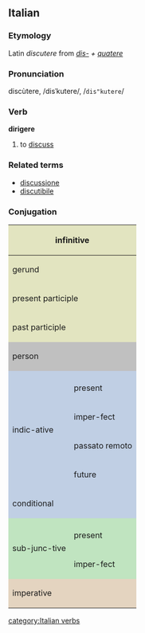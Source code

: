 ==Italian==
===Etymology===
Latin ''discutere'' from ''[[dis-]] + [[quatere]]''
===Pronunciation===
discùtere, /disˈkutere/, /<tt>dis"kutere</tt>/
===Verb===
'''dirigere'''

# to [[discuss]]

===Related terms===
*[[discussione]]
*[[discutibile]]

===Conjugation===

<center>
{| style="background:#F0F0F0"

|-
! colspan="3" style="background:#e2e4c0" | infinitive
| colspan="5" | discutere

|-
! colspan="3" style="background:#e2e4c0" | gerund
| colspan="5" | discutendo

|-
! colspan="3" style="background:#e2e4c0" | present participle
| colspan="5" | [[discutente]]

|-
! colspan="3" style="background:#e2e4c0" | past participle
| colspan="5" | [[discusso]]

|-
! colspan="2" rowspan="2" style="background:#C0C0C0" | person
! colspan="3" style="background:#C0C0C0" | singular
! colspan="3" style="background:#C0C0C0" | plural

|-
! style="background:#C0C0C0;width:12.5%" | first
! style="background:#C0C0C0;width:12.5%" | second
! style="background:#C0C0C0;width:12.5%" | third
! style="background:#C0C0C0;width:12.5%" | first
! style="background:#C0C0C0;width:12.5%" | second
! style="background:#C0C0C0;width:12.5%" | third

|-
! rowspan="5" style="background:#c0cfe4" | indic-ative

! style="background:#c0cfe4" colspan="1" | 
! style="background:#c0cfe4" | io
! style="background:#c0cfe4" | tu
! style="background:#c0cfe4" | lui/lei
! style="background:#c0cfe4" | noi
! style="background:#c0cfe4" | voi
! style="background:#c0cfe4" | loro

|-
! style="height:3em;background:#c0cfe4" | present
| discuto
| discuti
| discute
| discutiamo
| discutete
| discutono

|-
! style="height:3em;background:#c0cfe4" | imper-fect
| discutevo
| discutevi
| discuteva
| discutevamo
| discutevate
| discutevano

|-
! style="height:3em;background:#c0cfe4" | passato remoto
| discussi
| discutesti
| discusse
| discutemmo
| discuteste
| discussero

|-
! style="height:3em;background:#c0cfe4" | future
| discuterò
| discuterai
| discuterà
| discuteremo
| discuterete
| discuteranno

|-
! colspan="2" style="height:3em;background:#c0cfe4" | conditional
| discuterei
| discuteresti
| discuterebbe
| discuteremmo
| discutereste
| discuterebbero

|-
! rowspan="3" style="background:#c0e4c0" | sub-junc-tive
! style="background:#c0e4c0" | 
! style="background:#c0e4c0" | che io
! style="background:#c0e4c0" | che tu
! style="background:#c0e4c0" | che lui/che lei
! style="background:#c0e4c0" | che noi
! style="background:#c0e4c0" | che voi
! style="background:#c0e4c0" | che loro

|-
! style="height:3em;background:#c0e4c0" | present
| discuta
| discuta
| discuta
| discutiamo
| discutiate
| discutano

|-
! style="height:3em;background:#c0e4c0" rowspan="1" | imper-fect
| discutessi
| discutessi
| discutesse
| discutessimo
| discuteste
| discutessero

|-
! colspan="2" rowspan="2" style="height:3em;background:#e4d4c0" | imperative
! style="background:#e4d4c0" | -
! style="background:#e4d4c0" | tu
! style="background:#e4d4c0" | lui/lei
! style="background:#e4d4c0" | noi
! style="background:#e4d4c0" | voi
! style="background:#e4d4c0" | loro

|-
|
| discuti
| discuta
| discutiamo
| discutete
| discutano

|}
</center>
[[category:Italian verbs]]